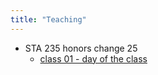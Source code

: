 ```yaml
---
title: "Teaching"
---
```


- STA 235 honors change 25
  - [class 01 - day of the class](class_01.qmd)